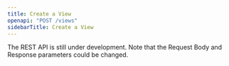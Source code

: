 ```yaml
---
title: Create a View
openapi: "POST /views"
sidebarTitle: Create a View
---
```


<Warning>

The REST API is still under development. Note that the Request Body and Response parameters could be changed.

</Warning>
